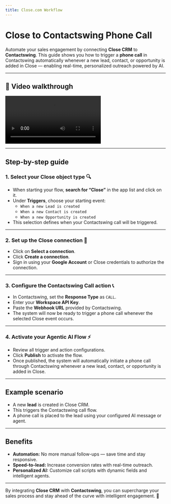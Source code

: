 ```yaml
---
title: Close.com Workflow
---
```


# Close to Contactswing Phone Call

Automate your sales engagement by connecting **Close CRM** to **Contactswing**. This guide shows you how to trigger a **phone call** in Contactswing automatically whenever a new lead, contact, or opportunity is added in Close — enabling real-time, personalized outreach powered by AI.

---

## 🎥 Video walkthrough

<div class="card-video">
  <video 
    src="https://storage.googleapis.com/helpsessionvideos/Contactswing/Videos/close.mp4" 
    autoplay 
    playsinline 
    controls 
    title="Close to Contactswing Workflow"
  ></video>
</div>

---

## Step-by-step guide

### 1. Select your Close object type 🔍

- When starting your flow, **search for “Close”** in the app list and click on it.
- Under **Triggers**, choose your starting event:
  - `When a new Lead is created`
  - `When a new Contact is created`
  - `When a new Opportunity is created`
- This selection defines when your Contactswing call will be triggered.

---

### 2. Set up the Close connection 🔐

- Click on **Select a connection**.
- Click **Create a connection**.
- Sign in using your **Google Account** or Close credentials to authorize the connection.

---

### 3. Configure the Contactswing Call action 📞

- In Contactswing, set the **Response Type** as `CALL`.
- Enter your **Workspace API Key**.
- Paste the **Webhook URL** provided by Contactswing.
- The system will now be ready to trigger a phone call whenever the selected Close event occurs.

---

### 4. Activate your Agentic AI Flow ⚡

- Review all trigger and action configurations.
- Click **Publish** to activate the flow.
- Once published, the system will automatically initiate a phone call through Contactswing whenever a new lead, contact, or opportunity is added in Close.

---

## Example scenario

- A new **lead** is created in Close CRM.
- This triggers the Contactswing call flow.
- A phone call is placed to the lead using your configured AI message or agent.

---

## Benefits

- **Automation:** No more manual follow-ups — save time and stay responsive.
- **Speed-to-lead:** Increase conversion rates with real-time outreach.
- **Personalized AI:** Customize call scripts with dynamic fields and intelligent agents.

---

By integrating **Close CRM** with **Contactswing**, you can supercharge your sales process and stay ahead of the curve with intelligent engagement. 🤖
